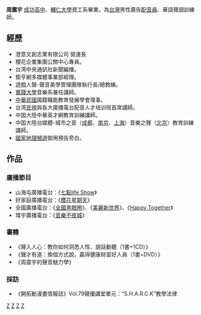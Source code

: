 {{藝人
| 姓名 = 周震宇
| 英文名 = Zhou Zhen yu
| 類型 = 幕後
| 出生日期 = 1973年
| 出生地點 = 
| 國籍 = {{ROC}}
| 父母 = 
| 配偶 = 
| 兒女 = 
| 教育程度 = [[臺北市立成功高級中學|成功高中]]、[[輔仁大學|輔仁大學]]資工系
| 電視劇 = 
| 電影 = 
| imdb = 
}}
'''周震宇'''{{BD|1973年||catIdx=L}}	[[臺北市立成功高級中學|成功高中]]、[[輔仁大學|輔仁大學]]資工系畢業。為[[台灣|台灣]]男性廣告[[配音員|配音員]]、華語聲調訓練師。

== 經歷 ==
*澄意文創志業有限公司 營運長
*櫻花企業集團公關中心專員。
*台湾中央通訊社新聞編播。
*鉅亨網多媒體事業部經理。
*遊戲人聲-聲音美學管理團隊執行長/總教練。
*[[實踐大學|實踐大學]]音樂系兼任講師。
*[[中華民國|中華民國]]國籍職能教育發展學會理事。
*台湾[[民視|民視]]與各大廣播電台配音人才培训班首席講師。
*中国大陸中華英才網教育訓練講師。
*中国大陸台媒體-城市之音（[[成都|成都]]、[[南京|南京]]、[[上海|上海]]）音樂之聲（[[北京|北京]]）教育訓練講師。
*[[國家地理頻道|國家地理頻道]]御用預告旁白。

== 作品 ==
=== 廣播節目 ===
*山海屯廣播電台：《[[七點life_Show|七點life Show]]》
*好家庭廣播電台：《[[櫻花星期天|櫻花星期天]]》
*全國廣播電台：《[[全國黑眼圈|全國黑眼圈]]》、《[[美麗新世界|美麗新世界]]》、《[[Happy_Together|Happy Together]]》
*環宇廣播電台：《[[音樂不夜城|音樂不夜城]]》

=== 書籍 ===
*《聲入人心：教你如何洞悉人性、說話動聽（1書+1CD）》
*《聲才有道：換個方式說，贏得健康財富好人員（1書+DVD）》
*《周震宇的聲音魅力學》

=== 採訪 ===
*《開拓動漫畫情報誌》Vol.79聲優講堂單元：“S.H.A.R.C.K”教學法律

[[Category:台灣男性配音員|Z]]
[[Category:臺北市立成功高級中學校友|Z]]
[[Category:輔仁大學校友|Z]]
[[Category:周姓|Z]]